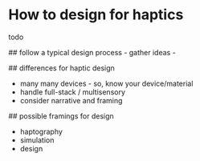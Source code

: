 # How to design for haptics {#howhaptic}

todo

 ## follow a typical design process
 - gather ideas
 - 


 ## differences for haptic design
 
 - many many devices - so, know your device/material
 - handle full-stack / multisensory
 - consider narrative and framing
 
 
 ## possible framings for design

 - haptography
 - simulation
 - design
 
 

